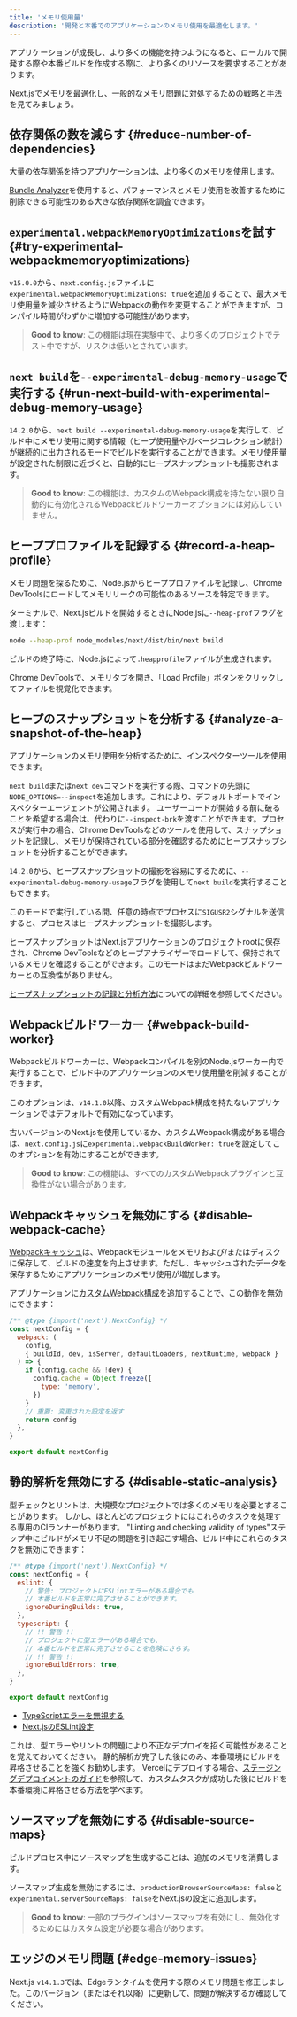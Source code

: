 ```yaml
---
title: 'メモリ使用量'
description: '開発と本番でのアプリケーションのメモリ使用を最適化します。'
---
```


アプリケーションが成長し、より多くの機能を持つようになると、ローカルで開発する際や本番ビルドを作成する際に、より多くのリソースを要求することがあります。

Next.jsでメモリを最適化し、一般的なメモリ問題に対処するための戦略と手法を見てみましょう。

## 依存関係の数を減らす {#reduce-number-of-dependencies}

大量の依存関係を持つアプリケーションは、より多くのメモリを使用します。

[Bundle Analyzer](/docs/app/building-your-application/optimizing/package-bundling)を使用すると、パフォーマンスとメモリ使用を改善するために削除できる可能性のある大きな依存関係を調査できます。

## `experimental.webpackMemoryOptimizations`を試す {#try-experimental-webpackmemoryoptimizations}

`v15.0.0`から、`next.config.js`ファイルに`experimental.webpackMemoryOptimizations: true`を追加することで、最大メモリ使用量を減少させるようにWebpackの動作を変更することができますが、コンパイル時間がわずかに増加する可能性があります。

> **Good to know**: この機能は現在実験中で、より多くのプロジェクトでテスト中ですが、リスクは低いとされています。

## `next build`を`--experimental-debug-memory-usage`で実行する {#run-next-build-with-experimental-debug-memory-usage}

`14.2.0`から、`next build --experimental-debug-memory-usage`を実行して、ビルド中にメモリ使用に関する情報（ヒープ使用量やガベージコレクション統計）が継続的に出力されるモードでビルドを実行することができます。メモリ使用量が設定された制限に近づくと、自動的にヒープスナップショットも撮影されます。

> **Good to know**: この機能は、カスタムのWebpack構成を持たない限り自動的に有効化されるWebpackビルドワーカーオプションには対応していません。

## ヒーププロファイルを記録する {#record-a-heap-profile}

メモリ問題を探るために、Node.jsからヒーププロファイルを記録し、Chrome DevToolsにロードしてメモリリークの可能性のあるソースを特定できます。

ターミナルで、Next.jsビルドを開始するときにNode.jsに`--heap-prof`フラグを渡します：

```sh
node --heap-prof node_modules/next/dist/bin/next build
```

ビルドの終了時に、Node.jsによって`.heapprofile`ファイルが生成されます。

Chrome DevToolsで、メモリタブを開き、「Load Profile」ボタンをクリックしてファイルを視覚化できます。

## ヒープのスナップショットを分析する {#analyze-a-snapshot-of-the-heap}

アプリケーションのメモリ使用を分析するために、インスペクターツールを使用できます。

`next build`または`next dev`コマンドを実行する際、コマンドの先頭に`NODE_OPTIONS=--inspect`を追加します。これにより、デフォルトポートでインスペクターエージェントが公開されます。
ユーザーコードが開始する前に破ることを希望する場合は、代わりに`--inspect-brk`を渡すことができます。プロセスが実行中の場合、Chrome DevToolsなどのツールを使用して、スナップショットを記録し、メモリが保持されている部分を確認するためにヒープスナップショットを分析することができます。

`14.2.0`から、ヒープスナップショットの撮影を容易にするために、`--experimental-debug-memory-usage`フラグを使用して`next build`を実行することもできます。

このモードで実行している間、任意の時点でプロセスに`SIGUSR2`シグナルを送信すると、プロセスはヒープスナップショットを撮影します。

ヒープスナップショットはNext.jsアプリケーションのプロジェクトrootに保存され、Chrome DevToolsなどのヒープアナライザーでロードして、保持されているメモリを確認することができます。このモードはまだWebpackビルドワーカーとの互換性がありません。

[ヒープスナップショットの記録と分析方法](https://developer.chrome.com/docs/devtools/memory-problems/heap-snapshots)についての詳細を参照してください。

## Webpackビルドワーカー {#webpack-build-worker}

Webpackビルドワーカーは、Webpackコンパイルを別のNode.jsワーカー内で実行することで、ビルド中のアプリケーションのメモリ使用量を削減することができます。

このオプションは、`v14.1.0`以降、カスタムWebpack構成を持たないアプリケーションではデフォルトで有効になっています。

古いバージョンのNext.jsを使用しているか、カスタムWebpack構成がある場合は、`next.config.js`に`experimental.webpackBuildWorker: true`を設定してこのオプションを有効にすることができます。

> **Good to know**: この機能は、すべてのカスタムWebpackプラグインと互換性がない場合があります。

## Webpackキャッシュを無効にする {#disable-webpack-cache}

[Webpackキャッシュ](https://webpack.js.org/configuration/cache/)は、Webpackモジュールをメモリおよび/またはディスクに保存して、ビルドの速度を向上させます。ただし、キャッシュされたデータを保存するためにアプリケーションのメモリ使用が増加します。

アプリケーションに[カスタムWebpack構成](/docs/app/api-reference/config/next-config-js/webpack)を追加することで、この動作を無効にできます：

```js title="next.config.mjs"
/** @type {import('next').NextConfig} */
const nextConfig = {
  webpack: (
    config,
    { buildId, dev, isServer, defaultLoaders, nextRuntime, webpack }
  ) => {
    if (config.cache && !dev) {
      config.cache = Object.freeze({
        type: 'memory',
      })
    }
    // 重要: 変更された設定を返す
    return config
  },
}

export default nextConfig
```

## 静的解析を無効にする {#disable-static-analysis}

型チェックとリントは、大規模なプロジェクトでは多くのメモリを必要とすることがあります。
しかし、ほとんどのプロジェクトにはこれらのタスクを処理する専用のCIランナーがあります。
"Linting and checking validity of types"ステップ中にビルドがメモリ不足の問題を引き起こす場合、ビルド中にこれらのタスクを無効にできます：

```js title="next.config.mjs"
/** @type {import('next').NextConfig} */
const nextConfig = {
  eslint: {
    // 警告: プロジェクトにESLintエラーがある場合でも
    // 本番ビルドを正常に完了させることができます。
    ignoreDuringBuilds: true,
  },
  typescript: {
    // !! 警告 !!
    // プロジェクトに型エラーがある場合でも、
    // 本番ビルドを正常に完了させることを危険にさらす。
    // !! 警告 !!
    ignoreBuildErrors: true,
  },
}

export default nextConfig
```

- [TypeScriptエラーを無視する](/docs/app/api-reference/config/typescript#disabling-typescript-errors-in-production)
- [Next.jsのESLint設定](https://nextjs.org/docs/canary/pages/api-reference/config/next-config-js/eslint)

これは、型エラーやリントの問題により不正なデプロイを招く可能性があることを覚えておいてください。
静的解析が完了した後にのみ、本番環境にビルドを昇格させることを強くお勧めします。
Vercelにデプロイする場合、[ステージングデプロイメントのガイド](https://vercel.com/docs/deployments/managing-deployments#staging-and-promoting-a-production-deployment)を参照して、カスタムタスクが成功した後にビルドを本番環境に昇格させる方法を学べます。

## ソースマップを無効にする {#disable-source-maps}

ビルドプロセス中にソースマップを生成することは、追加のメモリを消費します。

ソースマップ生成を無効にするには、`productionBrowserSourceMaps: false`と`experimental.serverSourceMaps: false`をNext.jsの設定に追加します。

> **Good to know**: 一部のプラグインはソースマップを有効にし、無効化するためにはカスタム設定が必要な場合があります。

## エッジのメモリ問題 {#edge-memory-issues}

Next.js `v14.1.3`では、Edgeランタイムを使用する際のメモリ問題を修正しました。このバージョン（またはそれ以降）に更新して、問題が解決するか確認してください。
